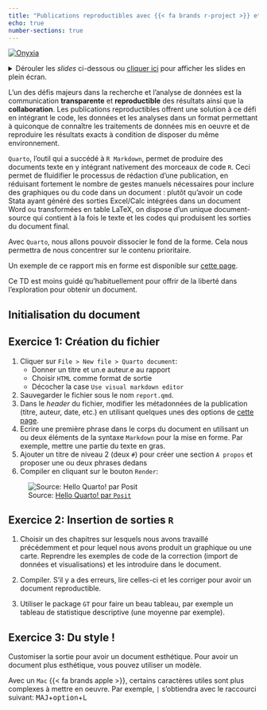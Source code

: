 ```yaml
---
title: "Publications reproductibles avec {{< fa brands r-project >}} et `Quarto`"
echo: true
number-sections: true
---
```


::: {.badge}
<a href="https://datalab.sspcloud.fr/launcher/ide/rstudio?autoLaunch=false&networking.user.enabled=true&onyxia.friendlyName=%C2%ABrstudio-cours-ENS%C2%BB" target="_blank" rel="noopener"><img src="https://img.shields.io/badge/Tester%20via%20SSP%20cloud%20-%20SSPCloud?logo=R&labelColor=black&color=%231965b8" alt="Onyxia"></a><br>
:::

<details>
<summary>
Dérouler les _slides_ ci-dessous ou [cliquer ici](/slides/quarto.qmd)
pour afficher les slides en plein écran.
</summary>


``` .yaml
```

</details>

L'un des défis majeurs dans la recherche et l'analyse de données est la communication __transparente__ et __reproductible__ des résultats ainsi que la __collaboration__. 
Les publications reproductibles offrent une solution à ce défi en intégrant le code, les données et les analyses dans un format permettant à quiconque de connaître les traitements 
de données mis en oeuvre et de reproduire les résultats exacts à condition
de disposer du même environnement. 


`Quarto`, l'outil qui a succédé à `R Markdown`,
permet de produire des documents texte en y intégrant nativement des morceaux de code `R`.
Ceci permet de fluidifier le processus de rédaction d’une publication, en réduisant fortement le nombre de gestes manuels nécessaires pour inclure des graphiques ou du code dans un document : plutôt qu’avoir un code Stata ayant généré des sorties Excel/Calc intégrées dans un document Word ou transformées en table LaTeX, on dispose d’un unique document-source qui contient à la fois le texte et les codes qui produisent les sorties du document final. 

Avec `Quarto`, nous allons pouvoir dissocier le fond de la forme. Cela nous
permettra de nous concentrer sur le contenu prioritaire. 

Un exemple de ce rapport mis en forme est disponible sur [cette page](../utils/report.qmd).

::: {.callout-note}
Ce TD est moins guidé qu'habituellement pour offrir de la liberté dans l'exploration
pour obtenir un document. 
:::

## Initialisation du document

::: {.callout-tip}
## Exercice 1: Création du fichier

1. Cliquer sur `File > New file > Quarto document`:
    + Donner un titre et un.e auteur.e au rapport
    + Choisir `HTML` comme format de sortie
    + Décocher la case `Use visual markdown editor`
2. Sauvegarder le fichier sous le nom `report.qmd`.
3. Dans le _header_ du fichier,
modifier les métadonnées de la publication (titre, auteur, date, etc.) en
utilisant quelques unes des options de [cette page](https://quarto.org/docs/reference/formats/html.html).
5. Ecrire une première phrase dans le corps du document en utilisant
un ou deux éléments de la syntaxe `Markdown` pour la mise en
forme. Par exemple, mettre une partie du texte en gras. 
6. Ajouter un titre de niveau 2 (deux `#`) pour créer une section `A propos`
et proposer une ou deux phrases dedans
6. Compiler en 
cliquant sur le bouton `Render`:

![Source: [Hello Quarto! par `Posit`](https://quarto.org/docs/get-started/hello/rstudio.html#rendering) ](https://quarto.org/docs/get-started/hello/images/rstudio-render.png) 

:::


::: {.callout-tip}
## Exercice 2: Insertion de sorties `R`

1. Choisir un des chapitres sur lesquels nous avons travaillé précédemment
et pour lequel nous avons produit un graphique ou une carte.
Reprendre les exemples de code de la correction (import de données et visualisations)
et les introduire dans le document.

2. Compiler. S'il y a des erreurs, lire celles-ci et les corriger 
pour avoir
un document reproductible.

3. Utiliser le package `GT` pour faire un beau tableau, par
exemple un tableau de statistique descriptive (une moyenne par exemple).
:::


::: {.callout-tip}
## Exercice 3: Du style !

Customiser la sortie pour avoir un document esthétique. Pour avoir
un document plus esthétique, vous pouvez utiliser un modèle. 
:::


::: {.callout-note}
Avec un `Mac` {{< fa brands apple >}}, certains caractères utiles
sont plus complexes à mettre en oeuvre. Par exemple, `|`
s'obtiendra avec le raccourci suivant:
<kbd>MAJ</kbd>+<kbd>option</kbd>+<kbd>L</kbd> 
:::


